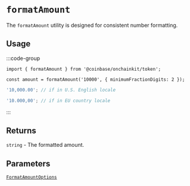 # `formatAmount`

The `formatAmount` utility is designed for consistent number formatting.

## Usage

:::code-group

```tsx twoslash [code]
import { formatAmount } from '@coinbase/onchainkit/token';

const amount = formatAmount('10000', { minimumFractionDigits: 2 });
```

```ts [return value]
'10,000.00'; // if in U.S. English locale

'10.000,00'; // if in EU country locale
```

:::

## Returns

`string` - The formatted amount.

## Parameters

[`FormatAmountOptions`](/token/types#formatamountoptions)
